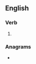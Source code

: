 ==English==

===Verb===
{{head|en|verb form}}

# {{en-past of|inverse}}

===Anagrams===
* {{anagrams|en|inserved|venerids}}